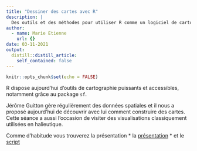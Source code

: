 ```yaml
---
title: "Dessiner des cartes avec R"
description: |
  Des outils et des méthodes pour utiliser R comme un logiciel de cartographie proposés par Jérôme Guitton.
author:
  - name: Marie Etienne
    url: {}
date: 03-11-2021
output:
  distill::distill_article:
    self_contained: false
---
```



```r
knitr::opts_chunk$set(echo = FALSE)
```

R dispose aujourd'hui d'outils de cartographie puissants et accessibles, notamment grâce au package `sf`.

Jérôme Guitton gère régulièrement des données spatiales et il nous a proposé aujourd'hui de découvrir avec lui comment construire des cartes. Cette séance a aussi l'occasion de visiter des visualisations classiquement utilisées en halieutique.

Comme d'habitude vous trouverez la présentation
* la [présentation](http://halieut.agrocampus-ouest.fr/BAS/scripts/BAS_jerome/39/)
* et le [script](https://raw.githubusercontent.com/StateOfTheR/rennes/master/_presentation/cartographie_JG.Rmd)


